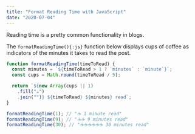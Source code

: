 ```yaml
---
title: "Format Reading Time with JavaScript"
date: "2020-07-04"
---
```


Reading time is a pretty common functionality in blogs.

The `formatReadingTime(){:js}` function below displays cups of coffee as indicators of the minutes it takes to read the post.

```js title="Console"
function formatReadingTime(timeToRead) {
  const minutes = `${timeToRead > 1 ? `minutes` : `minute`}`;
  const cups = Math.round(timeToRead / 5);

  return `${new Array(cups || 1)
    .fill("☕️")
    .join("")} ${timeToRead} ${minutes} read`;
}

formatReadingTime(1); // "☕️ 1 minute read"
formatReadingTime(9); // "☕️☕️ 9 minutes read"
formatReadingTime(30); // "☕️☕️☕️☕️☕️☕️ 30 minutes read"
```
